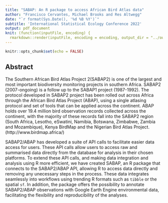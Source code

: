 ```yaml
---
title: "SABAP: An R package to access African Bird Atlas data"
author: "Francisco Cervantes, Michael Brooks and Res Altwegg"
date: "`r format(Sys.Date(), '%d %B %Y')`"
subtitle: 'International Statistical Ecology Conference 2022'
output: pdf_document
knit: (function(inputFile, encoding) {
  rmarkdown::render(inputFile, encoding = encoding, output_dir = "../output") })
---
```


```r
knitr::opts_chunk$set(echo = FALSE)
```

## Abstract

The Southern African Bird Atlas Project 2(SABAP2) is one of the largest and most important biodiversity monitoring projects in southern Africa. SABAP2 (2007-ongoing) is a follow up to the SABAP1 project (1987-1992). The protocol developed in SABAP2 project has been rolled out across Africa through the African Bird Atlas Project (ABAP), using a single atlasing protocol and set of tools that can be applied across the continent. ABAP holds over 19.4 million bird observation records collected across the continent, with the majority of these records fall into the SABAP2 region (South Africa, Lesotho, eSwatini, Namibia, Botswana, Zimbabwe, Zambia and Mozambique), Kenya BirdMap and the Nigerian Bird Atlas Project. (http://www.birdmap.africa/) 

SABAP2/ABAP has developed a suite of API calls to facilitate easier data access for users. These API calls allow users to access raw and summarised data directly from the database for analysis in their chosen platforms. To extend these API calls, and making data integration and analysis using R more efficient, we have created SABAP, an R package that connects to the SABAP2/ABAP API, allowing R to access data directly and removing any unecessary steps in the process. These data integrates seamlessly into workflows using trending R formats such as `tibble` or the spatial `sf`. In addition, the package offers the possibility to annotate SABAP2/ABAP observations with Google Earth Engine environmental data, facilitating the flexibility and reproducibility of the analyses.
